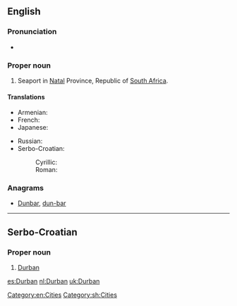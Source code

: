 ==English==

{{wikipedia}}

===Pronunciation===
* {{rhymes|ɜː(r)bən}}

===Proper noun===
{{en-proper noun}}

# Seaport in [[Natal]] Province, Republic of [[South Africa]].

====Translations====
{{trans-top|city in South Africa}}
* Armenian: {{t-|hy|Դուրբան|tr=Durban|sc=Armn}}
* French: {{t-|fr|Durban}}
* Japanese: {{t-|ja|ダーバン|tr=Dāban|sc=Jpan}}
{{trans-mid}}
* Russian: {{t-|ru|Дурбан|m|tr=Dúrban}}
* Serbo-Croatian:
*: Cyrillic: {{t-|sh|Дурбан|m|sc=Cyrl}}
*: Roman: {{t-|sh|Durban|m}}
{{trans-bottom}}

===Anagrams===
* [[Dunbar#English|Dunbar]], [[dun-bar#English|dun-bar]]

[[Category:en:Cities]]

----

==Serbo-Croatian==

===Proper noun===
{{sh-proper noun|g=m|r|Дурбан}}

# [[Durban#English|Durban]]

[[Category:sh:Cities]]

[[es:Durban]]
[[nl:Durban]]
[[uk:Durban]]